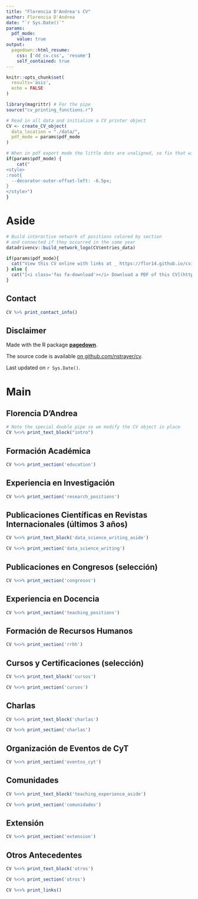 ```yaml
---
title: "Florencia D'Andrea's CV"
author: Florencia D'Andrea
date: "`r Sys.Date()`"
params:
  pdf_mode:
    value: true
output:
  pagedown::html_resume:
    css: ['dd_cv.css', 'resume']
    self_contained: true
---
```


```r
knitr::opts_chunk$set(
  results='asis', 
  echo = FALSE
)

library(magrittr) # For the pipe
source("cv_printing_functions.r")

# Read in all data and initialize a CV printer object
CV <- create_CV_object(
  data_location = "./data/",  
  pdf_mode = params$pdf_mode
)

```


```r
# When in pdf export mode the little dots are unaligned, so fix that with some conditional CSS.
if(params$pdf_mode) {
    cat("
<style>
:root{
  --decorator-outer-offset-left: -6.5px;
}
</style>")
}
```


Aside
================================================================================

```r
# Build interactive network of positions colored by section
# and connected if they occurred in the same year
datadrivencv::build_network_logo(CV$entries_data)
```


```r
if(params$pdf_mode){
  cat("View this CV online with links at _ https://flor14.github.io/cvitae_datadriven/cv.html_")
} else {
  cat("[<i class='fas fa-download'></i> Download a PDF of this CV](https://github.com/flor14/cvitae_datadriven/raw/master/cv_english.pdf)")
}
```

Contact {#contact}
--------------------------------------------------------------------------------

```r
CV %>% print_contact_info()
```



<!-- Language Skills {#skills} -->
<!-- -------------------------------------------------------------------------------- -->

<!-- ```{r} -->
<!-- CV %>% print_skill_bars() -->
<!-- ``` -->



Disclaimer {#disclaimer}
--------------------------------------------------------------------------------

Made with the R package [**pagedown**](https://github.com/rstudio/pagedown). 

The source code is available [on github.com/nstrayer/cv](https://github.com/flor14/cvitae_datadriven.git).

Last updated on `r Sys.Date()`.



Main
================================================================================

Florencia D'Andrea {#title}
--------------------------------------------------------------------------------

```r
# Note the special double pipe so we modify the CV object in place
CV %<>% print_text_block("intro") 
```


Formación Académica {data-icon=graduation-cap data-concise=true}
--------------------------------------------------------------------------------

```r
CV %<>% print_section('education')
```


Experiencia en Investigación {data-icon=laptop}
--------------------------------------------------------------------------------

```r
CV %<>% print_section('research_positions')
```


Publicaciones Científicas en Revistas Internacionales (últimos 3 años) {data-icon=chart-line}
--------------------------------------------------------------------------------

::: aside
```r
CV %<>% print_text_block('data_science_writing_aside')
```
:::

```r
CV %<>% print_section('data_science_writing')
```

Publicaciones en Congresos (selección)   {data-icon=newspaper}
--------------------------------------------------------------------------------

```r
CV %<>% print_section('congresos')
```

Experiencia en Docencia {data-icon=chalkboard-teacher}
--------------------------------------------------------------------------------


```r
CV %<>% print_section('teaching_positions')
```

Formación de Recursos Humanos {data-icon=chalkboard-teacher}
--------------------------------------------------------------------------------

```r
CV %<>% print_section('rrhh')
```


Cursos y Certificaciones (selección) {data-icon=suitcase}
--------------------------------------------------------------------------------

::: aside
```r
CV %<>% print_text_block('cursos')
```
:::

```r
CV %<>% print_section('cursos')
```


Charlas  {data-icon=newspaper}
--------------------------------------------------------------------------------
::: aside
```r
CV %<>% print_text_block('charlas')
```
:::
```r
CV %<>% print_section('charlas')
```

Organización de Eventos de CyT {data-icon=chalkboard-teacher}
--------------------------------------------------------------------------------


```r
CV %<>% print_section('eventos_cyt')
```

Comunidades  {data-icon=laptop}
--------------------------------------------------------------------------------

::: aside
```r
CV %<>% print_text_block('teaching_experience_aside')
```
:::

```r
CV %<>% print_section('comunidades')
```

Extensión {data-icon=book}
--------------------------------------------------------------------------------

```r
CV %<>% print_section('extension')
```

Otros Antecedentes {data-icon=chart-line}
--------------------------------------------------------------------------------
::: aside
```r
CV %<>% print_text_block('otros')
```
:::
```r
CV %<>% print_section('otros')
```


```r
CV %<>% print_links()
```

